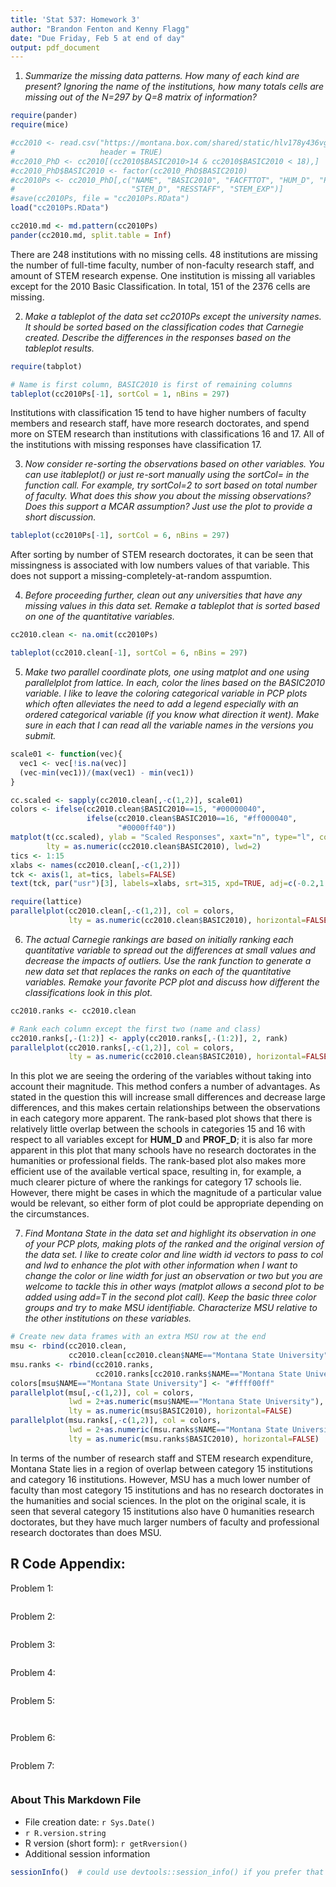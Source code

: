 ```yaml
---
title: 'Stat 537: Homework 3'
author: "Brandon Fenton and Kenny Flagg"
date: "Due Friday, Feb 5 at end of day"
output: pdf_document
---
```


1. _Summarize the missing data patterns. How many of each kind are present? Ignoring the name of the institutions, how many totals cells are missing out of the N=297 by Q=8 matrix of information?_
```r
require(pander)
require(mice)

#cc2010 <- read.csv("https://montana.box.com/shared/static/hlv178y436vggzmsxxzsdkoarfkopkvp.csv",
#                   header = TRUE)
#cc2010_PhD <- cc2010[(cc2010$BASIC2010>14 & cc2010$BASIC2010 < 18),]
#cc2010_PhD$BASIC2010 <- factor(cc2010_PhD$BASIC2010)
#cc2010Ps <- cc2010_PhD[,c("NAME", "BASIC2010", "FACFTTOT", "HUM_D", "PROF_D", "SOC_D",
#                          "STEM_D", "RESSTAFF", "STEM_EXP")]
#save(cc2010Ps, file = "cc2010Ps.RData")
load("cc2010Ps.RData")

cc2010.md <- md.pattern(cc2010Ps)
pander(cc2010.md, split.table = Inf)
```
There are 248 institutions with no missing cells. 48 institutions are missing the number of full-time faculty, number of non-faculty research staff, and amount of STEM research expense. One institution is missing all variables except for the 2010 Basic Classification. In total, 151 of the 2376 cells are missing.

2. _Make a tableplot of the data set cc2010Ps except the university names. It should be sorted based on the classification codes that Carnegie created. Describe the differences in the responses based on the tableplot results._
```r
require(tabplot)

# Name is first column, BASIC2010 is first of remaining columns
tableplot(cc2010Ps[-1], sortCol = 1, nBins = 297)
```
Institutions with classification 15 tend to have higher numbers of faculty members and research staff, have more research doctorates, and spend more on STEM research than institutions with classifications 16 and 17. All of the institutions with missing responses have classification 17.

3. _Now consider re-sorting the observations based on other variables. You can use itableplot() or just re-sort manually using the sortCol= in the function call. For example, try sortCol=2 to sort based on total number of faculty. What does this show you about the missing observations? Does this support a MCAR assumption? Just use the plot to provide a short discussion._
```r
tableplot(cc2010Ps[-1], sortCol = 6, nBins = 297)
```
After sorting by number of STEM research doctorates, it can be seen that missingness is associated with low numbers values of that variable. This does not support a missing-completely-at-random asspumtion.

4. _Before proceeding further, clean out any universities that have any missing values in this data set. Remake a tableplot that is sorted based on one of the quantitative variables._
```r
cc2010.clean <- na.omit(cc2010Ps)

tableplot(cc2010.clean[-1], sortCol = 6, nBins = 297)
```

5. _Make two parallel coordinate plots, one using matplot and one using parallelplot from lattice. In each, color the lines based on the BASIC2010 variable. I like to leave the coloring categorical variable in PCP plots which often alleviates the need to add a legend especially with an ordered categorical variable (if you know what direction it went). Make sure in each that I can read all the variable names in the versions you submit._
```r
scale01 <- function(vec){
  vec1 <- vec[!is.na(vec)]
  (vec-min(vec1))/(max(vec1) - min(vec1))
}

cc.scaled <- sapply(cc2010.clean[,-c(1,2)], scale01)
colors <- ifelse(cc2010.clean$BASIC2010==15, "#00000040",
                 ifelse(cc2010.clean$BASIC2010==16, "#ff000040",
                        "#0000ff40"))
matplot(t(cc.scaled), ylab = "Scaled Responses", xaxt="n", type="l", col=colors, 
        lty = as.numeric(cc2010.clean$BASIC2010), lwd=2)
tics <- 1:15
xlabs <- names(cc2010.clean[,-c(1,2)])
tck <- axis(1, at=tics, labels=FALSE)
text(tck, par("usr")[3], labels=xlabs, srt=315, xpd=TRUE, adj=c(-0.2,1.2, cex=0.9))
```
```r
require(lattice)
parallelplot(cc2010.clean[,-c(1,2)], col = colors, 
             lty = as.numeric(cc2010.clean$BASIC2010), horizontal=FALSE, lwd=2)
```

6. _The actual Carnegie rankings are based on initially ranking each quantitative variable to spread out the differences at small values and decrease the impacts of outliers. Use the rank function to generate a new data set that replaces the ranks on each of the quantitative variables. Remake your favorite PCP plot and discuss how different the classifications look in this plot._
```r
cc2010.ranks <- cc2010.clean

# Rank each column except the first two (name and class)
cc2010.ranks[,-(1:2)] <- apply(cc2010.ranks[,-(1:2)], 2, rank)
parallelplot(cc2010.ranks[,-c(1,2)], col = colors, 
             lty = as.numeric(cc2010.clean$BASIC2010), horizontal=FALSE, lwd=2)
```
In this plot we are seeing the ordering of the variables without taking into account their magnitude.  This method confers a number of advantages.  As stated in the question this will increase small differences and decrease large differences, and this makes certain relationships between the observations in each category more apparent.  The rank-based plot shows that there is relatively little overlap between the schools in categories 15 and 16 with respect to all variables except for __HUM\_D__ and __PROF\_D__; it is also far more apparent in this plot that many schools have no research doctorates in the humanities or professional fields.  The rank-based plot also makes more efficient use of the available vertical space, resulting in, for example, a much clearer picture of where the rankings for category 17 schools lie.  However, there might be cases in which the magnitude of a particular value would be relevant, so either form of plot could be appropriate depending on the circumstances.

7. _Find Montana State in the data set and highlight its observation in one of your PCP plots, making plots of the ranked and the original version of the data set. I like to create color and line width id vectors to pass to col and lwd to enhance the plot with other information when I want to change the color or line width for just an observation or two but you are welcome to tackle this in other ways (matplot allows a second plot to be added using add=T in the second plot call). Keep the basic three color groups and try to make MSU identifiable. Characterize MSU relative to the other institutions on these variables._
```r
# Create new data frames with an extra MSU row at the end
msu <- rbind(cc2010.clean,
             cc2010.clean[cc2010.clean$NAME=="Montana State University",])
msu.ranks <- rbind(cc2010.ranks,
                   cc2010.ranks[cc2010.ranks$NAME=="Montana State University",])
colors[msu$NAME=="Montana State University"] <- "#ffff00ff"
parallelplot(msu[,-c(1,2)], col = colors, 
             lwd = 2+as.numeric(msu$NAME=="Montana State University"), 
             lty = as.numeric(msu$BASIC2010), horizontal=FALSE)
parallelplot(msu.ranks[,-c(1,2)], col = colors,
             lwd = 2+as.numeric(msu.ranks$NAME=="Montana State University"), 
             lty = as.numeric(msu.ranks$BASIC2010), horizontal=FALSE)
```
In terms of the number of research staff and STEM research expenditure, Montana State lies in a region of overlap between category 15 institutions and category 16 institutions. However, MSU has a much lower number of faculty than most category 15 institutions and has no research doctorates in the humanities and social sciences. In the plot on the original scale, it is seen that several category 15 institutions also have 0 humanities research doctorates, but they have much larger numbers of faculty and professional research doctorates than does MSU.

## R Code Appendix:
Problem 1:
```r
```

Problem 2:
```r
```

Problem 3:
```r
```

Problem 4:
```r
```

Problem 5:
```r
```

```r
```

Problem 6:
```r
```

Problem 7:
```r
```


### About This Markdown File

  * File creation date: `r Sys.Date()`
  * `r R.version.string`
  * R version (short form): `r getRversion()`
  * Additional session information
  
```r
sessionInfo()  # could use devtools::session_info() if you prefer that
```
